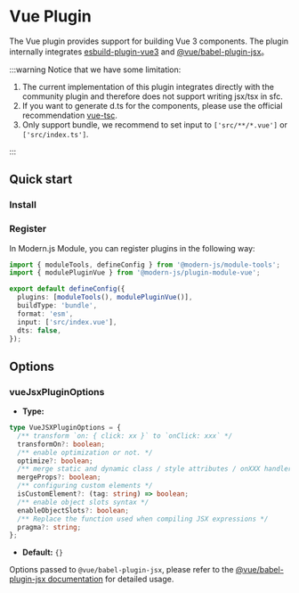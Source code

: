 # Vue Plugin

The Vue plugin provides support for building Vue 3 components. The plugin internally integrates [esbuild-plugin-vue3](https://github.com/pipe01/esbuild-plugin-vue3) and [@vue/babel-plugin-jsx](https://github.com/vuejs/babel-plugin-jsx)。

:::warning
Notice that we have some limitation:

1. The current implementation of this plugin integrates directly with the community plugin and therefore does not support writing jsx/tsx in sfc.
2. If you want to generate d.ts for the components, please use the official recommendation [vue-tsc](https://www.npmjs.com/package/vue-tsc).
3. Only support bundle, we recommend to set input to `['src/**/*.vue']` or `['src/index.ts']`.

:::

## Quick start

### Install


<PackageManagerTabs command="add @modern-js/plugin-module-vue -D" />

### Register

In Modern.js Module, you can register plugins in the following way:

```ts
import { moduleTools, defineConfig } from '@modern-js/module-tools';
import { modulePluginVue } from '@modern-js/plugin-module-vue';

export default defineConfig({
  plugins: [moduleTools(), modulePluginVue()],
  buildType: 'bundle',
  format: 'esm',
  input: ['src/index.vue'],
  dts: false,
});
```

## Options

### vueJsxPluginOptions

- **Type:**

```ts
type VueJSXPluginOptions = {
  /** transform `on: { click: xx }` to `onClick: xxx` */
  transformOn?: boolean;
  /** enable optimization or not. */
  optimize?: boolean;
  /** merge static and dynamic class / style attributes / onXXX handlers */
  mergeProps?: boolean;
  /** configuring custom elements */
  isCustomElement?: (tag: string) => boolean;
  /** enable object slots syntax */
  enableObjectSlots?: boolean;
  /** Replace the function used when compiling JSX expressions */
  pragma?: string;
};
```

- **Default:** `{}`

Options passed to `@vue/babel-plugin-jsx`, please refer to the [@vue/babel-plugin-jsx documentation](https://github.com/vuejs/babel-plugin-jsx) for detailed usage.
